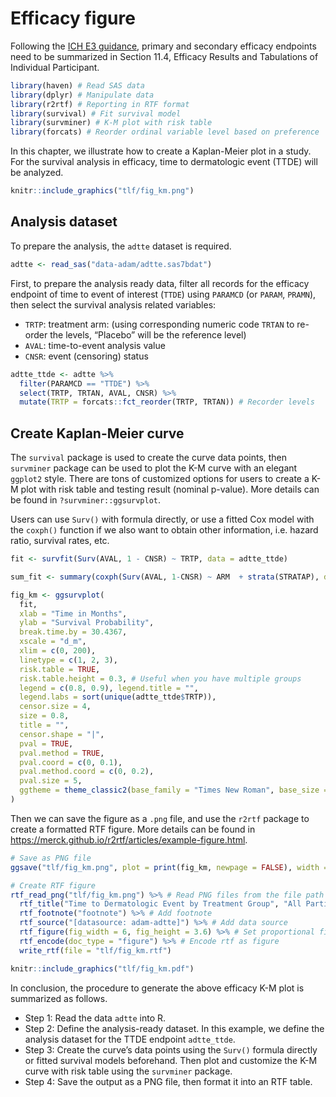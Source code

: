 # Efficacy figure

Following the [ICH E3 guidance](https://database.ich.org/sites/default/files/E3_Guideline.pdf),
primary and secondary efficacy endpoints need to be summarized
in Section 11.4, Efficacy Results and Tabulations of Individual Participant.

```r
library(haven) # Read SAS data
library(dplyr) # Manipulate data
library(r2rtf) # Reporting in RTF format
library(survival) # Fit survival model
library(survminer) # K-M plot with risk table
library(forcats) # Reorder ordinal variable level based on preference
```

In this chapter, we illustrate how to create a Kaplan-Meier plot in a study.
For the survival analysis in efficacy, time to dermatologic event (TTDE) will be analyzed.

```r
knitr::include_graphics("tlf/fig_km.png")
```

## Analysis dataset

To prepare the analysis, the `adtte` dataset is required.

```r
adtte <- read_sas("data-adam/adtte.sas7bdat")
```

First, to prepare the analysis ready data, 
filter all records for the efficacy endpoint of time to event of interest (`TTDE`) 
using `PARAMCD` (or `PARAM`, `PRAMN`), then select the survival analysis related variables:

- `TRTP`: treatment arm: (using corresponding numeric code `TRTAN` to re-order the levels, "Placebo" will be the reference level)
- `AVAL`: time-to-event analysis value
- `CNSR`: event (censoring) status

```r
adtte_ttde <- adtte %>%
  filter(PARAMCD == "TTDE") %>%
  select(TRTP, TRTAN, AVAL, CNSR) %>%
  mutate(TRTP = forcats::fct_reorder(TRTP, TRTAN)) # Recorder levels
```

## Create Kaplan-Meier curve

The `survival` package is used to create the curve data points, 
then `survminer` package can be used to plot the K-M curve with an elegant `ggplot2` style. 
There are tons of customized options for users to create a K-M plot
with risk table and testing result (nominal p-value). 
More details can be found in `?survminer::ggsurvplot`.

Users can use `Surv()` with formula directly, 
or use a fitted Cox model with the `coxph()` function 
if we also want to obtain other information, i.e. hazard ratio, survival rates, etc. 
<!-- TODO: "Analysis of Survival Endpoint Table" Chapter -->

```r
fit <- survfit(Surv(AVAL, 1 - CNSR) ~ TRTP, data = adtte_ttde)
```

```r
sum_fit <- summary(coxph(Surv(AVAL, 1-CNSR) ~ ARM  + strata(STRATAP), data = adtte_efs))
```

```r
fig_km <- ggsurvplot(
  fit,
  xlab = "Time in Months",
  ylab = "Survival Probability",
  break.time.by = 30.4367,
  xscale = "d_m",
  xlim = c(0, 200),
  linetype = c(1, 2, 3),
  risk.table = TRUE,
  risk.table.height = 0.3, # Useful when you have multiple groups
  legend = c(0.8, 0.9), legend.title = "",
  legend.labs = sort(unique(adtte_ttde$TRTP)),
  censor.size = 4,
  size = 0.8,
  title = "",
  censor.shape = "|",
  pval = TRUE,
  pval.method = TRUE,
  pval.coord = c(0, 0.1),
  pval.method.coord = c(0, 0.2),
  pval.size = 5,
  ggtheme = theme_classic2(base_family = "Times New Roman", base_size = 18)
)
```

Then we can save the figure as a `.png` file, and use the `r2rtf` package to create a formatted RTF figure. More details can be found in <https://merck.github.io/r2rtf/articles/example-figure.html>.

```r
# Save as PNG file
ggsave("tlf/fig_km.png", plot = print(fig_km, newpage = FALSE), width = 10, height = 6)

# Create RTF figure
rtf_read_png("tlf/fig_km.png") %>% # Read PNG files from the file path
  rtf_title("Time to Dermatologic Event by Treatment Group", "All Participants") %>% # Add title or subtitle
  rtf_footnote("footnote") %>% # Add footnote
  rtf_source("[datasource: adam-adtte]") %>% # Add data source
  rtf_figure(fig_width = 6, fig_height = 3.6) %>% # Set proportional figure size to the original PNG figure size
  rtf_encode(doc_type = "figure") %>% # Encode rtf as figure
  write_rtf(file = "tlf/fig_km.rtf")
```

```r
knitr::include_graphics("tlf/fig_km.pdf")
```

In conclusion, the procedure to generate the above efficacy K-M plot is summarized as follows.

- Step 1: Read the data `adtte` into R.
- Step 2: Define the analysis-ready dataset. In this example, we define the analysis dataset for the TTDE endpoint `adtte_ttde`.
- Step 3: Create the curve's data points using the `Surv()` formula directly or fitted survival models beforehand. Then plot and customize the K-M curve with risk table using the `survminer` package.
- Step 4: Save the output as a PNG file, then format it into an RTF table.
